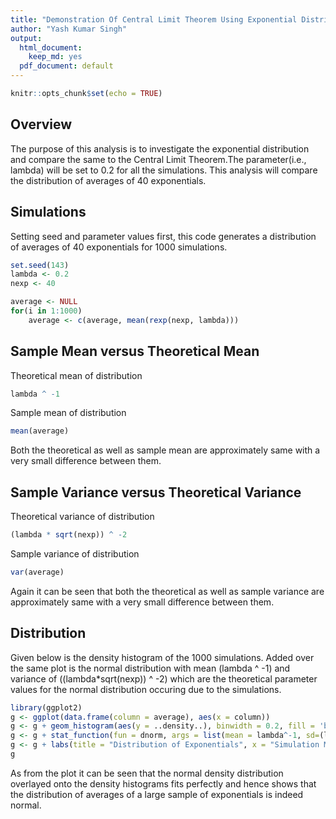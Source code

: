 ```yaml
---
title: "Demonstration Of Central Limit Theorem Using Exponential Distribution"
author: "Yash Kumar Singh"
output:
  html_document:
    keep_md: yes
  pdf_document: default
---
```


```r
knitr::opts_chunk$set(echo = TRUE)
```

## Overview

The purpose of this analysis is to investigate the exponential distribution and compare the same to the Central Limit Theorem.The parameter(i.e., lambda) will be set to 0.2 for all the simulations. This analysis will compare the distribution of averages of 40 exponentials. 

## Simulations

Setting seed and parameter values first, this code generates a distribution of averages of 40 exponentials for 1000 simulations.

```r
set.seed(143)
lambda <- 0.2
nexp <- 40

average <- NULL
for(i in 1:1000)
    average <- c(average, mean(rexp(nexp, lambda)))

```

## Sample Mean versus Theoretical Mean 

Theoretical mean of distribution

```r
lambda ^ -1

```

Sample mean of distribution 

```r
mean(average)

```

Both the theoretical as well as sample mean are approximately same with a very small difference between them.

## Sample Variance versus Theoretical Variance

Theoretical variance of distribution

```r
(lambda * sqrt(nexp)) ^ -2

```

Sample variance of distribution 

```r
var(average)

```

Again it can be seen that both the theoretical as well as sample variance are approximately same with a very small difference between them.

## Distribution

Given below is the density histogram of the 1000 simulations. Added over the same plot is the normal distribution with mean (lambda ^ -1) and variance of ((lambda*sqrt(nexp)) ^ -2) which are the theoretical parameter values for the normal distribution occuring due to the simulations.

```r
library(ggplot2)
g <- ggplot(data.frame(column = average), aes(x = column))
g <- g + geom_histogram(aes(y = ..density..), binwidth = 0.2, fill = 'blue', color = 'black')
g <- g + stat_function(fun = dnorm, args = list(mean = lambda^-1, sd=(lambda*sqrt(nexp))^-1), size=2)
g <- g + labs(title = "Distribution of Exponentials", x = "Simulation Means", y = "Density")
g

```

As from the plot it can be seen that the normal density distribution overlayed onto the density histograms fits perfectly and hence shows that the distribution of averages of a large sample of exponentials is indeed normal. 

